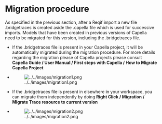 = Migration procedure =
As specified in the previous section, after a Reqif import a new
file .bridgetraces is created aside the .capella file which is used
for successive imports. Models that have been created in previous
versions of Capella need to be migrated for this version, including
the .bridgetraces file.

* If the .bridgetraces file is present in your Capella project, it will be automatically migrated during the migration procedure. For more details regarding the migration please of Capella projects please consult <b>Capella Guide / User Manual / First steps with Capella / How to Migrate Capella Project</b>

* [[Image:../../images/migration1.png]]

* If the .bridgetraces file is present in elsewhere in your workspace, you can migrate them independently by doing <b>Right Click / Migration / Migrate Trace resource to current version</b>

* [[Image:../../images/migration2.png]]
